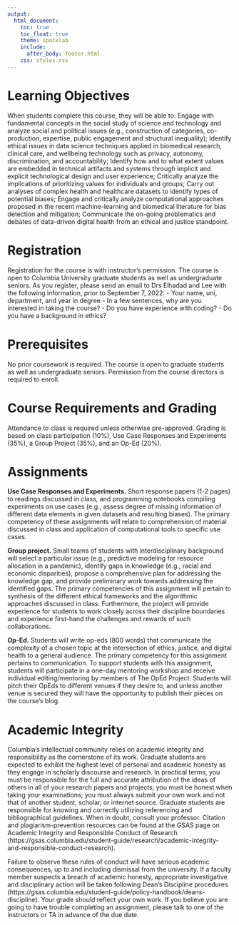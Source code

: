 ```yaml
---
output: 
  html_document:
    toc: true
    toc_float: true
    theme: spacelab
    include:
      after_body: footer.html
    css: styles.css
---
```


<link rel="stylesheet" href="styles.css" type="text/css">
<link rel="stylesheet" href="academicons/css/academicons.min.css"/>

# Learning Objectives
When students complete this course, they will be able to:
Engage with fundamental concepts in the social study of science and technology and analyze social and political issues (e.g., construction of categories, co-production, expertise, public engagement and structural inequality);
Identify ethical issues in data science techniques applied in biomedical research, clinical care, and wellbeing technology such as privacy, autonomy, discrimination, and accountability;
Identify how and to what extent values are embedded in technical artifacts and systems through implicit and explicit technological design and user experience;
Critically analyze the implications of prioritizing values for individuals and groups;
Carry out analyses of complex health and healthcare datasets to identify types of potential biases;
Engage and critically analyze computational approaches proposed in the recent machine-learning and biomedical literature for bias detection and mitigation;
Communicate the on-going problematics and debates of data-driven digital health from an ethical and justice standpoint.

# Registration
Registration for the course is with instructor’s permission. The course is open to Columbia University graduate students as well as undergraduate seniors. As you register, please send an email to Drs Elhadad and Lee with the following information, prior to September 7, 2022:
- Your name, uni, department, and year in degree
- In a few sentences, why are you interested in taking the course?
- Do you have experience with coding? 
- Do you have a background in ethics?

# Prerequisites
No prior coursework is required. The course is open to graduate students as well as undergraduate seniors. Permission from the course directors is required to enroll.
 
# Course Requirements and Grading
Attendance to class is required unless otherwise pre-approved. Grading is based on class participation (10%), Use Case Responses and Experiments (35%), a Group Project (35%), and an Op-Ed (20%).
 
# Assignments
**Use Case Responses and Experiments.** Short response papers (1-2 pages) to readings discussed in class, and programming notebooks compiling experiments on use cases (e.g., assess degree of missing information of different data elements in given datasets and resulting biases). The primary competency of these assignments will relate to comprehension of material discussed in class and application of computational tools to specific use cases.

**Group project.** Small teams of students with interdisciplinary background will select a particular issue (e.g., predictive modeling for resource allocation in a pandemic), identify gaps in knowledge (e.g., racial and economic disparities), propose a comprehensive plan for addressing the knowledge gap, and provide preliminary work towards addressing the identified gaps. The primary competencies of this assignment will pertain to synthesis of the different ethical frameworks and the algorithmic approaches discussed in class. Furthermore, the project will provide experience for students to work closely across their discipline boundaries and experience first-hand the challenges and rewards of such collaborations.

**Op-Ed.** Students will write op-eds (800 words) that communicate the complexity of a chosen topic at the intersection of ethics, justice, and digital health to a general audience. The primary competency for this assignment pertains to communication. To support students with this assignment, students will participate in a one-day mentoring workshop and receive individual editing/mentoring by members of The OpEd Project. Students will pitch their OpEds to different venues if they desire to, and unless another venue is secured they will have the opportunity to publish their pieces on the course’s blog.

# Academic Integrity
Columbia's intellectual community relies on academic integrity and responsibility as the cornerstone of its work. Graduate students are expected to exhibit the highest level of personal and academic honesty as they engage in scholarly discourse and research. In practical terms, you must be responsible for the full and accurate attribution of the ideas of others in all of your research papers and projects; you must be honest when taking your examinations; you must always submit your own work and not that of another student, scholar, or internet source. Graduate students are responsible for knowing and correctly utilizing referencing and bibliographical guidelines. When in doubt, consult your professor. Citation and plagiarism-prevention resources can be found at the GSAS page on Academic Integrity and Responsible Conduct of Research (https://gsas.columbia.edu/student-guide/research/academic-integrity-and-responsible-conduct-research).
 
Failure to observe these rules of conduct will have serious academic consequences, up to and including dismissal from the university. If a faculty member suspects a breach of academic honesty, appropriate investigative and disciplinary action will be taken following Dean's Discipline procedures (https://gsas.columbia.edu/student-guide/policy-handbook/deans-discipline). Your grade should reflect your own work. If you believe you are going to have trouble completing an assignment, please talk to one of the instructors or TA in advance of the due date.
